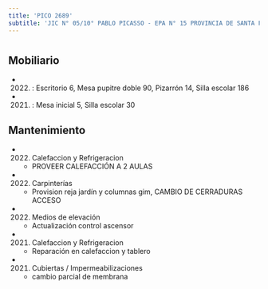 ```yaml
---
title: 'PICO 2689'
subtitle: 'JIC N° 05/10° PABLO PICASSO - EPA N° 15 PROVINCIA DE SANTA FE - EPC N° 15 PROVINCIA DE SANTA FE'
---
```


#


## Mobiliario

*  (2022) : Escritorio 6, Mesa pupitre doble 90, Pizarrón 14, Silla escolar 186 

*  (2021) : Mesa inicial 5, Silla escolar 30 





## Mantenimiento

*  (2022) Calefaccion y Refrigeracion 
    + PROVEER CALEFACCIÓN A 2 AULAS

*  (2022) Carpinterías 
    + Provision reja jardín y columnas gim, CAMBIO DE CERRADURAS ACCESO

*  (2022) Medios de elevación 
    + Actualización control ascensor

*  (2021) Calefaccion y Refrigeracion 
    + Reparación en calefaccion y tablero

*  (2021) Cubiertas / Impermeabilizaciones 
    + cambio parcial de membrana



